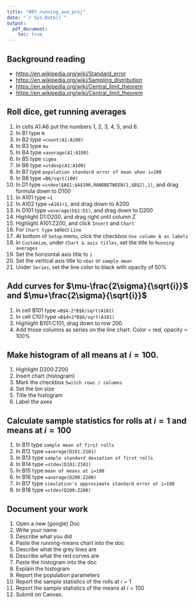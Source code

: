 ```yaml
---
title: "007_running_ave_proj"
date: "`r Sys.Date()`"
output: 
  pdf_document:
    toc: true
---
```


## Background reading

* [https://en.wikipedia.org/wiki/Standard_error](https://en.wikipedia.org/wiki/Standard_error){target="_blank"}
* [https://en.wikipedia.org/wiki/Sampling_distribution](https://en.wikipedia.org/wiki/Sampling_distribution){target="_blank"}
* [https://en.wikipedia.org/wiki/Central_limit_theorem](https://en.wikipedia.org/wiki/Central_limit_theorem){target="_blank"}
* [https://en.wikipedia.org/wiki/Central_limit_theorem](https://en.wikipedia.org/wiki/Central_limit_theorem){target="_blank"}

## Roll dice, get running averages

1. In cells A1:A6 put the numbers 1, 2, 3, 4, 5, and 6.
2. In B1 type `N`
3. In B2 type `=count(A1:A100)`
4. In B3 type `mu`
5. In B4 type `=average(A1:A100)`
6. In B5 type `sigma`
7. In B6 type `=stdevp(A1:A100)`
1. In B7 type `population standard error of mean when i=100`
1. In B8 type `=B6/sqrt(100)`
8. In D1 type `=index($A$1:$A$100,RANDBETWEEN(1,$B$2),1)`, and drag formula down to D100
9. In A101 type `=1`
10. In A102 type `=A101+1`, and drag down to A200
11. In D101 type `=average(D$1:D1)`, and drag down to D200
12. Highlight D1:D200, and drag right until column Z
13. Highlight A101:Z200, and click `Insert` and `Chart`
14. For `Chart type` select `Line`
15. At bottom of `Setup` menu, click the checkbox `Use column A as labels`
16. In `Customize`, under `Chart & axis titles`, set the title to `Running averages`
17. Set the horizontal axis title to `i`
18. Set the vertical axis title to `xbar` or `sample mean`
19. Under `Series`, set the line color to black with opacity of 50%

## Add curves for $\mu-\frac{2\sigma}{\sqrt{i}}$ and $\mu+\frac{2\sigma}{\sqrt{i}}$

1. In cell B101 type `=B$4-2*B$6/sqrt(A101)`
1. In cell C101 type `=B$4+2*B$6/sqrt(A101)`
1. Highlight B101:C101, drag down to row 200
1. Add those columns as series on the line chart. Color = red, opacity = 100%

## Make histogram of all means at $i=100$.

1. Highlight D200:Z200
1. Insert chart (histogram)
1. Mark the checkbox `Switch rows / columns`
1. Set the bin size
1. Title the histogram
1. Label the axes

## Calculate sample statistics for rolls at $i=1$ and means at $i=100$

1. In B11 type `sample mean of first rolls`
1. In B12 type `=average(D101:Z101)`
1. In B13 type `sample standard deviation of first rolls`
1. In B14 type `=stdev(D101:Z101)`
1. In B15 type `mean of means at i=100`
1. In B16 type `=average(D200:Z200)`
1. In B17 type `simulation's approximate standard error at i=100`
1. In B18 type `=stdev(D200:Z200)`

## Document your work

1. Open a new (google) Doc
1. Write your name
1. Describe what you did
1. Paste the running-means chart into the doc
1. Describe what the grey lines are
1. Describe what the red curves are
1. Paste the histogram into the doc
1. Explain the histogram
1. Report the population parameters
1. Report the sample statistics of the rolls at $i=1$
1. Report the sample statistics of the means at $i=100$
1. Submit on Canvas.


